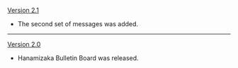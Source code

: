 {{Change History/Header}}
[[Version 2.1]]
* The second set of messages was added. 
----
[[Version 2.0]]
* Hanamizaka Bulletin Board was released.